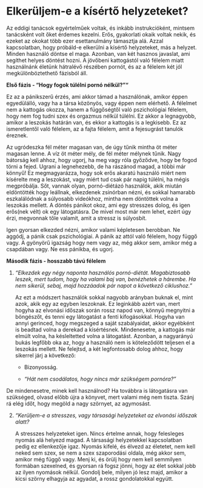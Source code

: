 # Elkerüljem-e a kísértő helyzeteket?

Az eddigi tanácsok egyértelműek voltak, és inkább instrukcióként, mintsem tanácsként volt őket érdemes kezelni. Erős, gyakorlati okaik voltak nekik, és ezeket az okokat több ezer esettanulmány támasztja alá. Azzal kapcsolatban, hogy próbáld-e elkerülni a kísértő helyzeteket, más a helyzet. Minden használó döntse el maga. Azonban, van két hasznos javaslat, ami segíthet helyes döntést hozni. A jövőbeni kattogástól való félelem miatt használnánk életünk hátralévő részében pornót, és az a félelem két jól megkülönböztethető fázisból áll.

**Első fázis - “Hogy fogok túlélni pornó nélkül?”"**

Ez az a pánikszerű érzés, ami akkor támad a használónak, amikor éppen egyedülálló, vagy ha a társa közönyös, vagy éppen nem elérhető. A félelmet nem a kattogás okozza, hanem a függőségtől való pszichológiai félelem, hogy nem fog tudni szex és orgazmus nélkül túlélni. Ez akkor a legnagyobb, amikor a leszokás határán van, és ekkor a kattogás is a legkisebb. Ez az ismeretlentől való félelem, az a fajta félelem, amit a fejesugrást tanulók éreznek.

Az ugródeszka fél méter magasan van, de úgy tűnik mintha öt méter magasan lenne. A víz öt méter mély, de fél méter mélynek tűnik.  Nagy bátorság kell ahhoz, hogy ugorj, ha meg vagy róla győződve, hogy be fogod törni a fejed. Ugrani a legnehezebb, de ha rászánod magad, a többi már könnyű! Ez megmagyarázza, hogy sok erős akaratú használó miért nem kísérelte meg a leszokást, vagy miért tud csak pár napig túlélni, ha mégis megpróbálja. Sőt, vannak olyan, pornó-diétázó használók, akik miután eldöntötték hogy leállnak, elkezdenek zsinórban nézni, és sokkal hamarabb eszkalálódnak a súlyosabb videókhoz, mintha nem döntöttek volna a leszokás mellett. A döntés pánikot okoz, ami egy stresszes dolog, és igen erős(nek vélt) ok egy látogatásra. De mivel most már nem lehet, ezért úgy érzi, megvonnak tőle valamit, amit a stressz is súlyosbít.

Igen gyorsan elkezded nézni, amikor valami képletesen berobban. Ne aggódj, a pánik csak pszichológiai. A pánik az attól való félelem, hogy függő vagy. A gyönyörű igazság hogy nem vagy az, még akkor sem, amikor még a csapdában vagy. Ne ess pánikba, és ugorj.

**Második fázis - hosszabb távú félelem** 

1.  *“Elkezdek egy négy naponta használós pornó-diétát. Magabiztosabb leszek, mert tudom, hogy ha valami baj van, benézhetek a hárembe. Ha nem sikerül, sebaj, majd hozzáadok pár napot a következő ciklushoz.”*

    Az ezt a módszert használók sokkal nagyobb arányban buknak el, mint azok, akik egy az egyben leszoknak. Ez leginkább azért van, mert hogyha az elvonási időszak során rossz napod van, könnyű megnyitni a böngészőt, és tenni egy látogatást a fenti kifogásokkal. Hogyha van annyi gerinced, hogy megszeged a saját szabályaidat, akkor egyébként is beadtad volna a derekad a kísértésnek. Mindenesetre, a kattogás már elmúlt volna, ha késleltetted volna a látogatást. Azonban, a nagyarányú bukás legfőbb oka az, hogy a használó nem is köteleződött teljesen el a leszokás mellett. Ne felejtsd, a két legfontosabb dolog ahhoz, hogy sikerrel járj a következő:

    -   Bizonyosság.

    -   *“Hát nem csodálatos, hogy nincs már szükségem pornóra?”*

   De mindenesetre, minek kell használnod? Ha továbbra is látogatásra van szükséged, olvasd előbb újra a könyvet, mert valami még nem tiszta. Szánj rá elég időt, hogy megöld a nagy szörnyet, az agymosást.

2.  *“Kerüljem-e a stresszes, vagy társasági helyzeteket az elvonási időszak alatt?*

    A stresszes helyzeteket igen. Nincs értelme annak, hogy felesleges nyomás alá helyezd magad. A társasági helyzetekkel kapcsolatban pedig ez ellenkezője igaz. Nyomás kifelé, és élvezd az életetet, nem kell neked sem szex, se nem a szex szaporodási oldala, még akkor sem, amikor még függő vagy. Menj ki, és örülj hogy nem kell semmilyen formában szexelned, és gyorsan rá fogsz jönni, hogy az élet sokkal jobb az ilyen nyomások nélkül. Gondolj bele, milyen jó lesz majd, amikor a kicsi szörny elhagyja az agyadat, a rossz gondolatokkal együtt.
